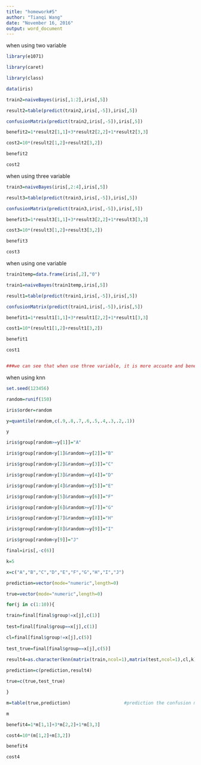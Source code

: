 ---
title: "homework#5"
author: "Tianqi Wang"
date: "November 16, 2016"
output: word_document
---
when using two variable
```{r}
library(e1071)

library(caret)

library(class)

data(iris)

train2=naiveBayes(iris[,1:2],iris[,5])

result2=table(predict(train2,iris[,-5]),iris[,5])

confusionMatrix(predict(train2,iris[,-5]),iris[,5])

benefit2=1*result2[1,1]+3*result2[2,2]+1*result2[3,3]

cost2=10*(result2[1,2]+result2[3,2])

benefit2

cost2

```


when using three variable
```{r}

train3=naiveBayes(iris[,2:4],iris[,5])

result3=table(predict(train3,iris[,-5]),iris[,5])

confusionMatrix(predict(train3,iris[,-5]),iris[,5])

benefit3=1*result3[1,1]+3*result3[2,2]+1*result3[3,3]

cost3=10*(result3[1,2]+result3[3,2])

benefit3

cost3

```


when using one variable
```{r}
train1temp=data.frame(iris[,2],"0")

train1=naiveBayes(train1temp,iris[,5])

result1=table(predict(train1,iris[,-5]),iris[,5])

confusionMatrix(predict(train1,iris[,-5]),iris[,5])

benefit1=1*result1[1,1]+3*result1[2,2]+1*result1[3,3]

cost1=10*(result1[1,2]+result1[3,2])

benefit1

cost1


###we can see that when use three variable, it is more accuate and benefit is more and cost is less

```

when using knn
```{r}

set.seed(123456)

random=runif(150)

iris$order=random

y=quantile(random,c(.9,.8,.7,.6,.5,.4,.3,.2,.1))

y

iris$group[random>=y[1]]="A"

iris$group[random<y[1]&random>=y[2]]="B"

iris$group[random<y[2]&random>=y[3]]="C"

iris$group[random<y[3]&random>=y[4]]="D"

iris$group[random<y[4]&random>=y[5]]="E"

iris$group[random<y[5]&random>=y[6]]="F"

iris$group[random<y[6]&random>=y[7]]="G"

iris$group[random<y[7]&random>=y[8]]="H"

iris$group[random<y[8]&random>=y[9]]="I"

iris$group[random<y[9]]="J"

final=iris[,-c(6)]

k=5

x=c("A","B","C","D","E","F","G","H","I","J")

prediction=vector(mode="numeric",length=0)

true=vector(mode="numeric",length=0)

for(j in c(1:10)){

train=final[final$group!=x[j],c(1)]
  
test=final[final$group==x[j],c(1)]

cl=final[final$group!=x[j],c(5)]
  
test_true=final[final$group==x[j],c(5)]
  
result4=as.character(knn(matrix(train,ncol=1),matrix(test,ncol=1),cl,k))

prediction=c(prediction,result4)

true=c(true,test_true)

}

m=table(true,prediction)                    #prediction the confusion matrix

m

benefit4=1*m[1,1]+3*m[2,2]+1*m[3,3]

cost4=10*(m[1,2]+m[3,2])

benefit4

cost4



















```